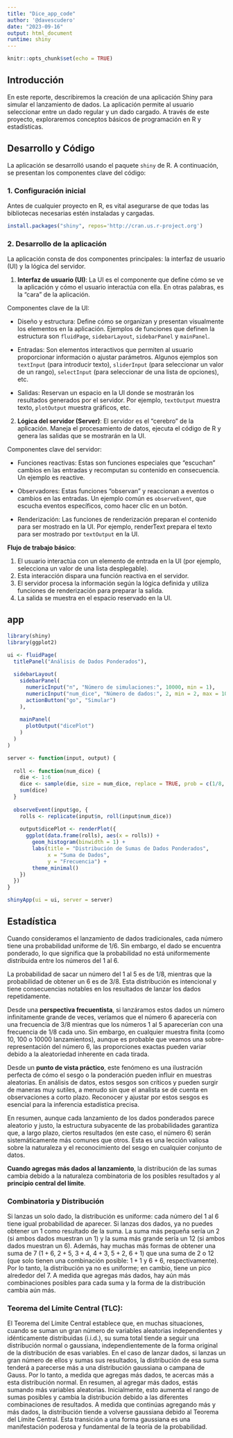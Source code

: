 ```yaml
---
title: "Dice_app_code"
author: '@davescudero'
date: "2023-09-16"
output: html_document
runtime: shiny
---
```


```r
knitr::opts_chunk$set(echo = TRUE)
```

## Introducción

En este reporte, describiremos la creación de una aplicación Shiny para simular el lanzamiento de dados. La aplicación permite al usuario seleccionar entre un dado regular y un dado cargado. A través de este proyecto, exploraremos conceptos básicos de programación en R y estadísticas.

## Desarrollo y Código

La aplicación se desarrolló usando el paquete `shiny` de R. A continuación, se presentan los componentes clave del código:

### 1. Configuración inicial

Antes de cualquier proyecto en R, es vital asegurarse de que todas las bibliotecas necesarias estén instaladas y cargadas.

```r
install.packages("shiny", repos='http://cran.us.r-project.org')
```
### 2. Desarrollo de la aplicación

La aplicación consta de dos componentes principales: la interfaz de usuario (UI) y la lógica del servidor.

1. **Interfaz de usuario (UI)**:
La UI es el componente que define cómo se ve la aplicación y cómo el usuario interactúa con ella. En otras palabras, es la "cara" de la aplicación.

  Componentes clave de la UI:

- Diseño y estructura: Define cómo se organizan y presentan visualmente los elementos en la aplicación. Ejemplos de funciones que definen la estructura son `fluidPage`, `sidebarLayout`, `sidebarPanel` y `mainPanel`.

- Entradas: Son elementos interactivos que permiten al usuario proporcionar información o ajustar parámetros. Algunos ejemplos son `textInput` (para introducir texto), `sliderInput` (para seleccionar un valor de un rango), `selectInput` (para seleccionar de una lista de opciones), etc.

- Salidas: Reservan un espacio en la UI donde se mostrarán los resultados generados por el servidor. Por ejemplo, `textOutput` muestra texto, `plotOutput` muestra gráficos, etc.

2. **Lógica del servidor (Server)**:
El servidor es el "cerebro" de la aplicación. Maneja el procesamiento de datos, ejecuta el código de R y genera las salidas que se mostrarán en la UI.

  Componentes clave del servidor:

- Funciones reactivas: Estas son funciones especiales que "escuchan" cambios en las entradas y recomputan su contenido en consecuencia. Un ejemplo es reactive.

- Observadores: Estas funciones "observan" y reaccionan a eventos o cambios en las entradas. Un ejemplo común es `observeEvent`, que escucha eventos específicos, como hacer clic en un botón.

- Renderización: Las funciones de renderización preparan el contenido para ser mostrado en la UI. Por ejemplo, renderText prepara el texto para ser mostrado por `textOutput` en la UI.

**Flujo de trabajo básico**:

1. El usuario interactúa con un elemento de entrada en la UI (por ejemplo, selecciona un valor de una lista desplegable).
2. Esta interacción dispara una función reactiva en el servidor.
3. El servidor procesa la información según la lógica definida y utiliza funciones de renderización para preparar la salida.
4. La salida se muestra en el espacio reservado en la UI.

## app

```r
library(shiny)
library(ggplot2)

ui <- fluidPage(
  titlePanel("Análisis de Dados Ponderados"),
  
  sidebarLayout(
    sidebarPanel(
      numericInput("n", "Número de simulaciones:", 10000, min = 1),
      numericInput("num_dice", "Número de dados:", 2, min = 2, max = 10), # Ajusta el máximo como desees.
      actionButton("go", "Simular")
    ),
    
    mainPanel(
      plotOutput("dicePlot")
    )
  )
)

```
```r
server <- function(input, output) {
  
  roll <- function(num_dice) {
    die <- 1:6
    dice <- sample(die, size = num_dice, replace = TRUE, prob = c(1/8, 1/8, 1/8, 1/8, 1/8, 3/8))
    sum(dice)
  }
  
  observeEvent(input$go, {
    rolls <- replicate(input$n, roll(input$num_dice))
    
    output$dicePlot <- renderPlot({
      ggplot(data.frame(rolls), aes(x = rolls)) + 
        geom_histogram(binwidth = 1) + 
        labs(title = "Distribución de Sumas de Dados Ponderados",
             x = "Suma de Dados",
             y = "Frecuencia") + 
        theme_minimal()
    })
  })
}

```
```r
shinyApp(ui = ui, server = server)

```
## Estadística
Cuando consideramos el lanzamiento de dados tradicionales, cada número tiene una probabilidad uniforme de $1/6$. Sin embargo, el dado se encuentra ponderado, lo que significa que la probabilidad no está uniformemente distribuida entre los números del $1$ al $6$.

La probabilidad de sacar un número del $1$ al $5$ es de $1/8$, mientras que la probabilidad de obtener un $6$ es de $3/8$. Esta distribución es intencional y tiene consecuencias notables en los resultados de lanzar los dados repetidamente.

Desde una **perspectiva frecuentista**, si lanzáramos estos dados un número infinitamente grande de veces, veríamos que el número $6$ aparecería con una frecuencia de $3/8$ mientras que los números $1$ al $5$ aparecerían con una frecuencia de $1/8$ cada uno. Sin embargo, en cualquier muestra finita (como $10$, $100$ o $10000$ lanzamientos), aunque es probable que veamos una sobre-representación del número $6$, las proporciones exactas pueden variar debido a la aleatoriedad inherente en cada tirada.

Desde un **punto de vista práctico**, este fenómeno es una ilustración perfecta de cómo el sesgo o la ponderación pueden influir en muestras aleatorias. En análisis de datos, estos sesgos son críticos y pueden surgir de maneras muy sutiles, a menudo sin que el analista se dé cuenta en observaciones a corto plazo. Reconocer y ajustar por estos sesgos es esencial para la inferencia estadística precisa.

En resumen, aunque cada lanzamiento de los dados ponderados parece aleatorio y justo, la estructura subyacente de las probabilidades garantiza que, a largo plazo, ciertos resultados (en este caso, el número $6$) serán sistemáticamente más comunes que otros. Esta es una lección valiosa sobre la naturaleza y el reconocimiento del sesgo en cualquier conjunto de datos.

**Cuando agregas más dados al lanzamiento**, la distribución de las sumas cambia debido a la naturaleza combinatoria de los posibles resultados y al **principio central del límite**.

### Combinatoria y Distribución

Si lanzas un solo dado, la distribución es uniforme: cada número del $1$ al $6$ tiene igual probabilidad de aparecer.
Si lanzas dos dados, ya no puedes obtener un $1$ como resultado de la suma. La suma más pequeña sería un $2$ (si ambos dados muestran un $1$) y la suma más grande sería un $12$ (si ambos dados muestran un $6$). Además, hay muchas más formas de obtener una suma de $7$ ($1+6$, $2+5$, $3+4$, $4+3$, $5+2$, $6+1$) que una suma de $2$ o $12$ (que solo tienen una combinación posible: $1+1$ y $6+6$, respectivamente). Por lo tanto, la distribución ya no es uniforme; en cambio, tiene un pico alrededor del $7$.
A medida que agregas más dados, hay aún más combinaciones posibles para cada suma y la forma de la distribución cambia aún más.

### Teorema del Límite Central (TLC):

El Teorema del Límite Central establece que, en muchas situaciones, cuando se suman un gran número de variables aleatorias independientes y idénticamente distribuidas (i.i.d.), su suma total tiende a seguir una distribución normal o gaussiana, independientemente de la forma original de la distribución de esas variables.
En el caso de lanzar dados, si lanzas un gran número de ellos y sumas sus resultados, la distribución de esa suma tenderá a parecerse más a una distribución gaussiana o campana de Gauss.
Por lo tanto, a medida que agregas más dados, te acercas más a esta distribución normal.
En resumen, al agregar más dados, estás sumando más variables aleatorias. Inicialmente, esto aumenta el rango de sumas posibles y cambia la distribución debido a las diferentes combinaciones de resultados. A medida que continúas agregando más y más dados, la distribución tiende a volverse gaussiana debido al Teorema del Límite Central. Esta transición a una forma gaussiana es una manifestación poderosa y fundamental de la teoría de la probabilidad.

